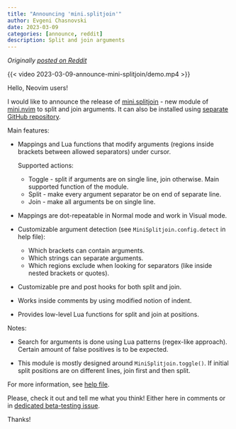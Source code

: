 ```yaml
---
title: "Announcing 'mini.splitjoin'"
author: Evgeni Chasnovski
date: 2023-03-09
categories: [announce, reddit]
description: Split and join arguments
---
```


*Originally [posted on Reddit](https://www.reddit.com/r/neovim/comments/11mtm3m/minisplitjoin_split_and_join_arguments/)*

{{< video 2023-03-09-announce-mini-splitjoin/demo.mp4 >}}

Hello, Neovim users!

I would like to announce the release of [mini.splitjoin](https://github.com/nvim-mini/mini.nvim/blob/main/readmes/mini-splitjoin.md) - new module of [mini.nvim](https://github.com/nvim-mini/mini.nvim) to split and join arguments. It can also be installed using [separate GitHub repository](https://github.com/nvim-mini/mini.splitjoin).

Main features:

- Mappings and Lua functions that modify arguments (regions inside brackets between allowed separators) under cursor.

  Supported actions:
    - Toggle - split if arguments are on single line, join otherwise. Main supported function of the module.
    - Split - make every argument separator be on end of separate line.
    - Join - make all arguments be on single line.

- Mappings are dot-repeatable in Normal mode and work in Visual mode.

- Customizable argument detection (see `MiniSplitjoin.config.detect` in help file):
    - Which brackets can contain arguments.
    - Which strings can separate arguments.
    - Which regions exclude when looking for separators (like inside nested brackets or quotes).

- Customizable pre and post hooks for both split and join.

- Works inside comments by using modified notion of indent.

- Provides low-level Lua functions for split and join at positions.

Notes:

- Search for arguments is done using Lua patterns (regex-like approach). Certain amount of false positives is to be expected.

- This module is mostly designed around `MiniSplitjoin.toggle()`. If initial split positions are on different lines, join first and then split.

For more information, see [help file](https://github.com/nvim-mini/mini.nvim/blob/main/doc/mini-splitjoin.txt).

Please, check it out and tell me what you think! Either here in comments or in [dedicated beta-testing issue](https://github.com/nvim-mini/mini.nvim/issues/260).

Thanks!
